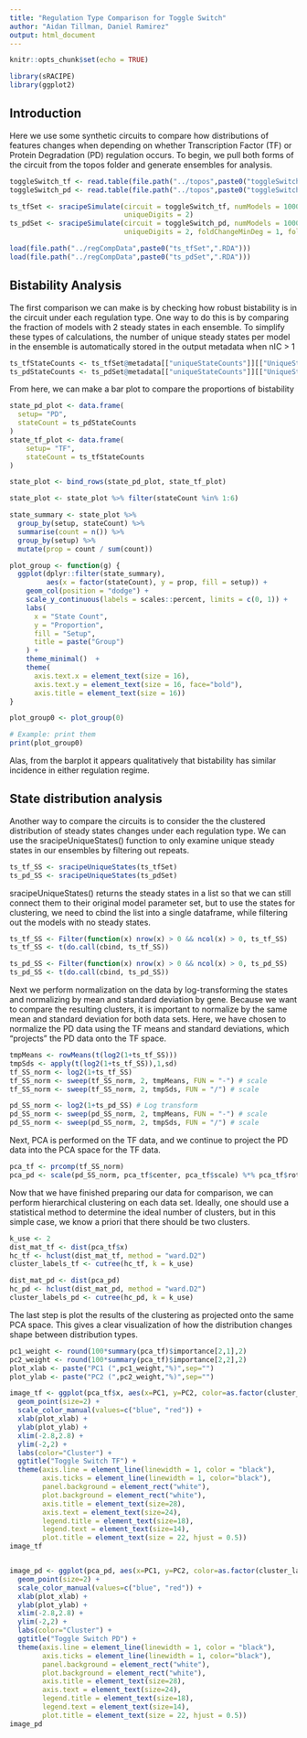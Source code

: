 ```yaml
---
title: "Regulation Type Comparison for Toggle Switch"
author: "Aidan Tillman, Daniel Ramirez"
output: html_document
---
```


```r
knitr::opts_chunk$set(echo = TRUE)
```


```r
library(sRACIPE)
library(ggplot2)
```

## Introduction 
Here we use some synthetic circuits to compare how distributions of features changes when depending on whether Transcription Factor (TF) or Protein Degradation (PD) regulation occurs. To begin, we pull both forms of the circuit from the topos folder and generate ensembles for analysis.

```r
toggleSwitch_tf <- read.table(file.path("../topos",paste0("toggleSwitch",".tpo")), header=T)
toggleSwitch_pd <- read.table(file.path("../topos",paste0("toggleSwitch_pd",".tpo")), header=T)
```


```r

ts_tfSet <- sracipeSimulate(circuit = toggleSwitch_tf, numModels = 1000, nIC = 200,
                            uniqueDigits = 2)
ts_pdSet <- sracipeSimulate(circuit = toggleSwitch_pd, numModels = 1000, nIC = 200,
                            uniqueDigits = 2, foldChangeMinDeg = 1, foldChangeMaxDeg = 100)
```

```r
load(file.path("../regCompData",paste0("ts_tfSet",".RDA")))
load(file.path("../regCompData",paste0("ts_pdSet",".RDA")))

```


## Bistability Analysis
The first comparison we can make is by checking how robust bistability is in the circuit under each regulation type. One way to do this is by comparing the fraction of models with 2 steady states in each ensemble. To simplify these types of calculations, the number of unique steady states per model in the ensemble is automatically stored in the output metadata when nIC > 1 

```r
ts_tfStateCounts <- ts_tfSet@metadata[["uniqueStateCounts"]][["UniqueStableStateNo"]]
ts_pdStateCounts <- ts_pdSet@metadata[["uniqueStateCounts"]][["UniqueStableStateNo"]]
```

From here, we can make a bar plot to compare the proportions of bistability
```r


state_pd_plot <- data.frame(
  setup= "PD",
  stateCount = ts_pdStateCounts
)
state_tf_plot <- data.frame(
    setup= "TF",
    stateCount = ts_tfStateCounts
)

state_plot <- bind_rows(state_pd_plot, state_tf_plot)

state_plot <- state_plot %>% filter(stateCount %in% 1:6)

state_summary <- state_plot %>%
  group_by(setup, stateCount) %>%
  summarise(count = n()) %>%
  group_by(setup) %>%
  mutate(prop = count / sum(count))

plot_group <- function(g) {
  ggplot(dplyr::filter(state_summary),
         aes(x = factor(stateCount), y = prop, fill = setup)) +
    geom_col(position = "dodge") +
    scale_y_continuous(labels = scales::percent, limits = c(0, 1)) +
    labs(
      x = "State Count",
      y = "Proportion",
      fill = "Setup",
      title = paste("Group")
    ) +
    theme_minimal()  +
    theme(
      axis.text.x = element_text(size = 16),
      axis.text.y = element_text(size = 16, face="bold"),
      axis.title = element_text(size = 16))
}

plot_group0 <- plot_group(0)

# Example: print them
print(plot_group0)


```

Alas, from the barplot it appears qualitatively that bistability has similar incidence in either regulation regime.

## State distribution analysis

Another way to compare the circuits is to consider the the clustered distribution of steady states changes under each regulation type. We can use the sracipeUniqueStates() function to only examine unique steady states in our ensembles by filtering out repeats.

```r
ts_tf_SS <- sracipeUniqueStates(ts_tfSet)
ts_pd_SS <- sracipeUniqueStates(ts_pdSet)
```

sracipeUniqueStates() returns the steady states in a list so that we can still connect them to their original model parameter set, but to use the states for clustering, we need to cbind the list into a single dataframe, while filtering out the models with no steady states.

```r
ts_tf_SS <- Filter(function(x) nrow(x) > 0 && ncol(x) > 0, ts_tf_SS)
ts_tf_SS <- t(do.call(cbind, ts_tf_SS))

ts_pd_SS <- Filter(function(x) nrow(x) > 0 && ncol(x) > 0, ts_pd_SS)
ts_pd_SS <- t(do.call(cbind, ts_pd_SS))
```

Next we perform normalization on the data by log-transforming the states and normalizing by mean and standard deviation by gene. Because we want to compare the resulting clusters, it is important to normalize by the same mean and standard deviation for both data sets. Here, we have chosen to normalize the PD data using the TF means and standard deviations, which "projects" the PD data onto the TF space.

```r

tmpMeans <- rowMeans(t(log2(1+ts_tf_SS)))
tmpSds <- apply(t(log2(1+ts_tf_SS)),1,sd)
tf_SS_norm <- log2(1+ts_tf_SS)
tf_SS_norm <- sweep(tf_SS_norm, 2, tmpMeans, FUN = "-") # scale
tf_SS_norm <- sweep(tf_SS_norm, 2, tmpSds, FUN = "/") # scale

pd_SS_norm <- log2(1+ts_pd_SS) # Log transform
pd_SS_norm <- sweep(pd_SS_norm, 2, tmpMeans, FUN = "-") # scale
pd_SS_norm <- sweep(pd_SS_norm, 2, tmpSds, FUN = "/") # scale

```

Next, PCA is performed on the TF data, and we continue to project the PD data into the PCA space for the TF data.

```r
pca_tf <- prcomp(tf_SS_norm)
pca_pd <- scale(pd_SS_norm, pca_tf$center, pca_tf$scale) %*% pca_tf$rotation

```

Now that we have finished preparing our data for comparison, we can perform hierarchical clustering on each data set. Ideally, one should use a statistical method to determine the ideal number of clusters, but in this simple case, we know a priori that there should be two clusters.

```r

k_use <- 2
dist_mat_tf <- dist(pca_tf$x)
hc_tf <- hclust(dist_mat_tf, method = "ward.D2")
cluster_labels_tf <- cutree(hc_tf, k = k_use)

dist_mat_pd <- dist(pca_pd)
hc_pd <- hclust(dist_mat_pd, method = "ward.D2")
cluster_labels_pd <- cutree(hc_pd, k = k_use)

```

The last step is plot the results of the clustering as projected onto the same PCA space. This gives a clear visualization of how the distribution changes shape between distribution types.

```r
pc1_weight <- round(100*summary(pca_tf)$importance[2,1],2)
pc2_weight <- round(100*summary(pca_tf)$importance[2,2],2)
plot_xlab <- paste("PC1 (",pc1_weight,"%)",sep="")
plot_ylab <- paste("PC2 (",pc2_weight,"%)",sep="")

image_tf <- ggplot(pca_tf$x, aes(x=PC1, y=PC2, color=as.factor(cluster_labels_tf))) +
  geom_point(size=2) +
  scale_color_manual(values=c("blue", "red")) +
  xlab(plot_xlab) +
  ylab(plot_ylab) +
  xlim(-2.8,2.8) + 
  ylim(-2,2) +
  labs(color="Cluster") + 
  ggtitle("Toggle Switch TF") +
  theme(axis.line = element_line(linewidth = 1, color = "black"), 
        axis.ticks = element_line(linewidth = 1, color="black"),
        panel.background = element_rect("white"),
        plot.background = element_rect("white"),
        axis.title = element_text(size=28),
        axis.text = element_text(size=24),
        legend.title = element_text(size=18),
        legend.text = element_text(size=14),
        plot.title = element_text(size = 22, hjust = 0.5))
image_tf


image_pd <- ggplot(pca_pd, aes(x=PC1, y=PC2, color=as.factor(cluster_labels_pd))) +
  geom_point(size=2) +
  scale_color_manual(values=c("blue", "red")) +
  xlab(plot_xlab) +
  ylab(plot_ylab) +
  xlim(-2.8,2.8) + 
  ylim(-2,2) +
  labs(color="Cluster") + 
  ggtitle("Toggle Switch PD") +
  theme(axis.line = element_line(linewidth = 1, color = "black"), 
        axis.ticks = element_line(linewidth = 1, color="black"),
        panel.background = element_rect("white"),
        plot.background = element_rect("white"),
        axis.title = element_text(size=28),
        axis.text = element_text(size=24),
        legend.title = element_text(size=18),
        legend.text = element_text(size=14),
        plot.title = element_text(size = 22, hjust = 0.5))
image_pd
```

